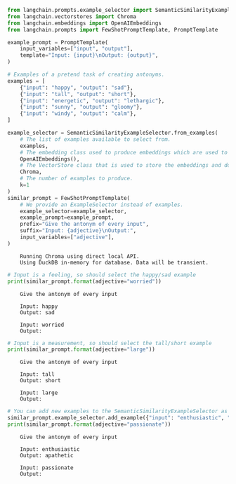 ```python
from langchain.prompts.example_selector import SemanticSimilarityExampleSelector
from langchain.vectorstores import Chroma
from langchain.embeddings import OpenAIEmbeddings
from langchain.prompts import FewShotPromptTemplate, PromptTemplate

example_prompt = PromptTemplate(
    input_variables=["input", "output"],
    template="Input: {input}\nOutput: {output}",
)

# Examples of a pretend task of creating antonyms.
examples = [
    {"input": "happy", "output": "sad"},
    {"input": "tall", "output": "short"},
    {"input": "energetic", "output": "lethargic"},
    {"input": "sunny", "output": "gloomy"},
    {"input": "windy", "output": "calm"},
]
```


```python
example_selector = SemanticSimilarityExampleSelector.from_examples(
    # The list of examples available to select from.
    examples, 
    # The embedding class used to produce embeddings which are used to measure semantic similarity.
    OpenAIEmbeddings(), 
    # The VectorStore class that is used to store the embeddings and do a similarity search over.
    Chroma, 
    # The number of examples to produce.
    k=1
)
similar_prompt = FewShotPromptTemplate(
    # We provide an ExampleSelector instead of examples.
    example_selector=example_selector,
    example_prompt=example_prompt,
    prefix="Give the antonym of every input",
    suffix="Input: {adjective}\nOutput:", 
    input_variables=["adjective"],
)
```

<CodeOutputBlock lang="python">

```
    Running Chroma using direct local API.
    Using DuckDB in-memory for database. Data will be transient.
```

</CodeOutputBlock>


```python
# Input is a feeling, so should select the happy/sad example
print(similar_prompt.format(adjective="worried"))
```

<CodeOutputBlock lang="python">

```
    Give the antonym of every input
    
    Input: happy
    Output: sad
    
    Input: worried
    Output:
```

</CodeOutputBlock>


```python
# Input is a measurement, so should select the tall/short example
print(similar_prompt.format(adjective="large"))
```

<CodeOutputBlock lang="python">

```
    Give the antonym of every input
    
    Input: tall
    Output: short
    
    Input: large
    Output:
```

</CodeOutputBlock>


```python
# You can add new examples to the SemanticSimilarityExampleSelector as well
similar_prompt.example_selector.add_example({"input": "enthusiastic", "output": "apathetic"})
print(similar_prompt.format(adjective="passionate"))
```

<CodeOutputBlock lang="python">

```
    Give the antonym of every input
    
    Input: enthusiastic
    Output: apathetic
    
    Input: passionate
    Output:
```

</CodeOutputBlock>

